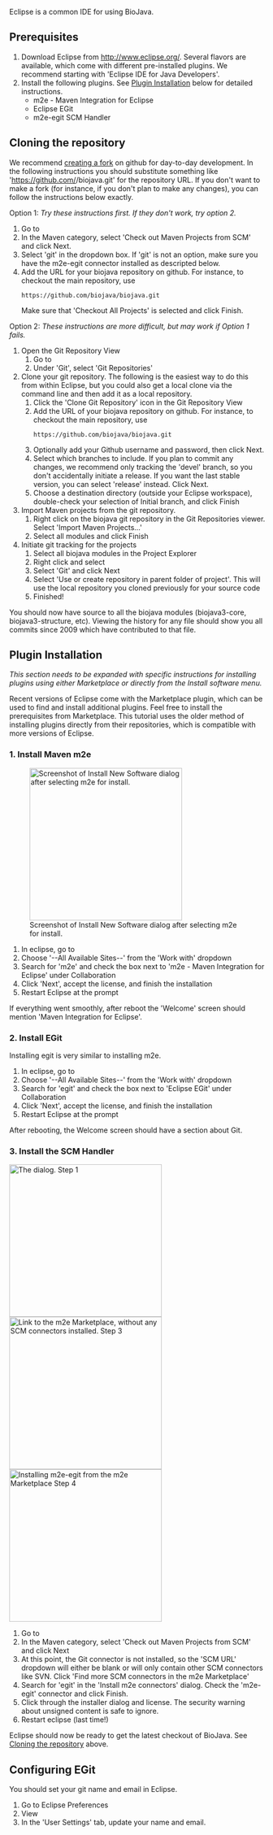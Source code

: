 Eclipse is a common IDE for using BioJava.

== Prerequisites ==

# Download Eclipse from [http://www.eclipse.org/ http://www.eclipse.org/]. Several flavors are available, which come with different pre-installed plugins. We recommend starting with 'Eclipse IDE for Java Developers'.
# Install the following plugins. See [[#Plugin Installation|Plugin Installation]] below for detailed instructions.
#* m2e - Maven Integration for Eclipse
#* Eclipse EGit
#* m2e-egit SCM Handler

== Cloning the repository ==

We recommend [[Contributing to BioJava#Forking Biojava|creating a fork]] on github for day-to-day development. In the following instructions you should substitute something like 'https://github.com/<username>/biojava.git' for the repository URL. If you don't want to make a fork (for instance, if you don't plan to make any changes), you can follow the instructions below exactly.

Option 1:
''Try these instructions first. If they don't work, try option 2.''
<!-- These instructions should work and are simple, but don't work for me on ubuntu. They fail with 'No Maven projects found'~~~~ -->
# Go to {{menu|File|Import...}}
# In the Maven category, select 'Check out Maven Projects from SCM' and click Next.
# Select 'git' in the dropdown box. If 'git' is not an option, make sure you have the m2e-egit connector installed as descripted below.
# Add the URL for your biojava repository on github. For instance, to checkout the main repository, use <pre>https://github.com/biojava/biojava.git</pre>Make sure that 'Checkout All Projects' is selected and click Finish.

Option 2:
''These instructions are more difficult, but may work if Option 1 fails.''

# Open the Git Repository View
## Go to {{menu|Window|Show View|Other...}}
## Under 'Git', select 'Git Repositories'
# Clone your git repository. The following is the easiest way to do this from within Eclipse, but you could also get a local clone via the command line and then add it as a local repository.
## Click the 'Clone Git Repository' icon in the Git Repository View
## Add the URL of your biojava repository on github. For instance, to checkout the main repository, use <pre>https://github.com/biojava/biojava.git</pre>
## Optionally add your Github username and password, then click Next.
## Select which branches to include. If you plan to commit any changes, we recommend only tracking the 'devel' branch, so you don't accidentally initiate a release. If you want the last stable version, you can select 'release' instead. Click Next.
## Choose a destination directory (outside your Eclipse workspace), double-check your selection of Initial branch, and click Finish
# Import Maven projects from the git repository.
## Right click on the biojava git repository in the Git Repositories viewer. Select 'Import Maven Projects...'
## Select all modules and click Finish
# Initiate git tracking for the projects
## Select all biojava modules in the Project Explorer
## Right click and select {{menu|Team|Share Project...}}
## Select 'Git' and click Next
## Select 'Use or create repository in parent folder of project'. This will use the local repository you cloned previously for your source code
## Finished!

You should now have source to all the biojava modules (biojava3-core, biojava3-structure, etc). Viewing the history for any file should show you all commits since 2009 which have contributed to that file.

== Plugin Installation ==

''This section needs to be expanded with specific instructions for installing plugins using either Marketplace or directly from the Install software menu.''

Recent versions of Eclipse come with the Marketplace plugin, which can be used to find and install additional plugins. Feel free to install the prerequisites from Marketplace. This tutorial uses the older method of installing plugins directly from their repositories, which is compatible with more versions of Eclipse.

=== 1. Install Maven m2e ===
[[File:Install_m2e.png|thumb|300px|Screenshot of Install New Software dialog after selecting m2e for install.]]
# In eclipse, go to {{menu|Help|Install New Software...}}
# Choose '--All Available Sites--' from the 'Work with' dropdown
# Search for 'm2e' and check the box next to 'm2e - Maven Integration for Eclipse' under Collaboration
# Click 'Next', accept the license, and finish the installation
# Restart Eclipse at the prompt

If everything went smoothly, after reboot the 'Welcome' screen should mention 'Maven Integration for Eclipse'.

=== 2. Install EGit ===
Installing egit is very similar to installing m2e.

# In eclipse, go to {{menu|Help|Install New Software...}}
# Choose '--All Available Sites--' from the 'Work with' dropdown
# Search for 'egit' and check the box next to 'Eclipse EGit' under Collaboration
# Click 'Next', accept the license, and finish the installation
# Restart Eclipse at the prompt

After rebooting, the Welcome screen should have a section about Git.

=== 3. Install the SCM Handler ===
[[File:EGit SCM install 1.png|thumb|300px|The {{menu|Import...}} dialog. [[#3. Install the SCM Handler|Step 1]]]]
[[File:EGit SCM install 2.png|thumb|300px|Link to the m2e Marketplace, without any SCM connectors installed. [[#3. Install the SCM Handler|Step 3]]]]
[[File:EGit SCM install 3.png|thumb|300px|Installing m2e-egit from the m2e Marketplace [[#3. Install the SCM Handler|Step 4]]]]
# Go to {{menu|File|Import...}}
# In the Maven category, select 'Check out Maven Projects from SCM' and click Next
# At this point, the Git connector is not installed, so the 'SCM URL' dropdown will either be blank or will only contain other SCM connectors like SVN. Click 'Find more SCM connectors in the m2e Marketplace'
# Search for 'egit' in the 'Install m2e connectors' dialog. Check the 'm2e-egit' connector and click Finish.
# Click through the installer dialog and license. The security warning about unsigned content is safe to ignore.
# Restart eclipse (last time!)

Eclipse should now be ready to get the latest checkout of BioJava. See [[#Cloning the repository|Cloning the repository]] above.

== Configuring EGit ==

You should set your git name and email in Eclipse.
# Go to Eclipse Preferences
# View {{menu|Team|Git|Configuration}}
# In the 'User Settings' tab, update your name and email.